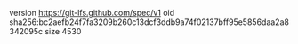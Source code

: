 version https://git-lfs.github.com/spec/v1
oid sha256:bc2aefb24f7fa3209b260c13dcf3ddb9a74f02137bff95e5856daa2a8342095c
size 4530
